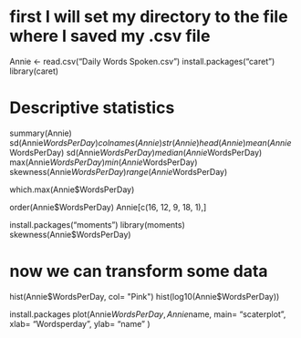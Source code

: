 
# first I will set my directory to the file where I saved my .csv file
Annie <- read.csv("Daily Words Spoken.csv")
install.packages("caret")
library(caret)

# Descriptive statistics
summary(Annie)
sd(Annie$WordsPerDay)
colnames(Annie)
str(Annie)
head(Annie)
mean(Annie$WordsPerDay)
sd(Annie$WordsPerDay)
median(Annie$WordsPerDay)
max(Annie$WordsPerDay)
min(Annie$WordsPerDay)
skewness(Annie$WordsPerDay)
range(Annie$WordsPerDay)


which.max(Annie$WordsPerDay)

order(Annie$WordsPerDay)
Annie[c(16, 12, 9, 18, 1),]

install.packages("moments")
library(moments)
skewness(Annie$WordsPerDay)

# now we can transform some data
hist(Annie$WordsPerDay, col= "Pink")
hist(log10(Annie$WordsPerDay))


install.packages
plot(Annie$WordsPerDay, Annie$name, main= "scaterplot", xlab= "Wordsperday", ylab= "name" )

